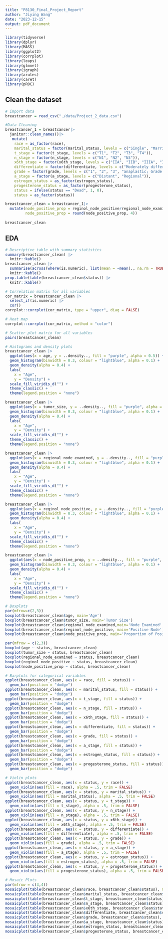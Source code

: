 ```yaml
---
title: "P8130_Final_Project_Report"
author: "Jiying Wang"
date: "2023-12-15"
output: pdf_document
---
```


```r
library(tidyverse)
library(dplyr)
library(MASS)
library(ggplot2)
library(corrplot)
library(leaps)
library(glmnet)
library(igraph)
library(arules)
library(caret)
library(pROC)
```

## Clean the dataset

```r
# import data
breastcancer = read_csv("./data/Project_2_data.csv")

#Data Cleaning
breastcancer_1 = breastcancer|>
  janitor::clean_names()|>
   mutate(
    race = as_factor(race),
    marital_status = factor(marital_status, levels = c("Single", "Married", "Divorced", "Separated", "Widowed")),
    t_stage = factor(t_stage, levels = c("T1", "T2", "T3", "T4")),
    n_stage = factor(n_stage, levels = c("N1", "N2", "N3")),
    x6th_stage = factor(x6th_stage, levels = c("IIA", "IIB", "IIIA", "IIIB", "IIIC")),
    differentiate = factor(differentiate, levels = c("Moderately differentiated", "Poorly differentiated", "Undifferentiated", "Well differentiated")),
    grade = factor(grade, levels = c("1", "2", "3", "anaplastic; Grade IV")),
    a_stage = factor(a_stage, levels = c("Distant", "Regional")),
    estrogen_status = as_factor(estrogen_status),
    progesterone_status = as_factor(progesterone_status),
    status = ifelse(status == "Dead", 1, 0),
    status = as_factor(status))

breastcancer_clean = breastcancer_1|>
  mutate(node_positive_prop = reginol_node_positive/regional_node_examined,
         node_positive_prop = round(node_positive_prop, 4))
  
breastcancer_clean
```

## EDA

```r
# Descriptive table with summary statistics
summary(breastcancer_clean) |>
  knitr::kable()
breastcancer_clean |> 
  summarise(across(where(is.numeric), list(mean = ~mean(., na.rm = TRUE), sd = ~sd(., na.rm = TRUE)))) |>
  knitr::kable()
prop.table(table(breastcancer_clean$status)) |>
  knitr::kable()
```


```r
# Correlation matrix for all variables
cor_matrix = breastcancer_clean |>
  select_if(is.numeric) |>
  cor() 
corrplot::corrplot(cor_matrix, type = "upper", diag = FALSE)

# Heat map
corrplot::corrplot(cor_matrix, method = "color")
```

```r
# Scatter plot matrix for all variables
pairs(breastcancer_clean)
```

```r
# Histograms and density plots
breastcancer_clean |>
  ggplot(aes(x = age, y = ..density.., fill = "purple", alpha = 0.5)) +
  geom_histogram(binwidth = 0.3, colour = "lightblue", alpha = 0.1) +
  geom_density(alpha = 0.4) +
  labs(
    x = "Age",
    y = "Density") +
  scale_fill_viridis_d("") +
  theme_classic() +
  theme(legend.position = "none")

breastcancer_clean |>
  ggplot(aes(x = tumor_size, y = ..density.., fill = "purple", alpha = 0.5)) +
  geom_histogram(binwidth = 0.3, colour = "lightblue", alpha = 0.1) +
  geom_density(alpha = 0.4) +
  labs(
    x = "Age",
    y = "Density") +
  scale_fill_viridis_d("") +
  theme_classic() +
  theme(legend.position = "none")

breastcancer_clean |>
  ggplot(aes(x = regional_node_examined, y = ..density.., fill = "purple", alpha = 0.5)) +
  geom_histogram(binwidth = 0.3, colour = "lightblue", alpha = 0.1) +
  geom_density(alpha = 0.4) +
  labs(
    x = "Age",
    y = "Density") +
  scale_fill_viridis_d("") +
  theme_classic() +
  theme(legend.position = "none")

breastcancer_clean |>
  ggplot(aes(x = reginol_node_positive, y = ..density.., fill = "purple", alpha = 0.5)) +
  geom_histogram(binwidth = 0.3, colour = "lightblue", alpha = 0.1) +
  geom_density(alpha = 0.4) +
  labs(
    x = "Age",
    y = "Density") +
  scale_fill_viridis_d("") +
  theme_classic() +
  theme(legend.position = "none")

breastcancer_clean |>
  ggplot(aes(x = node_positive_prop, y = ..density.., fill = "purple", alpha = 0.5)) +
  geom_histogram(binwidth = 0.3, colour = "lightblue", alpha = 0.1) +
  geom_density(alpha = 0.4) +
  labs(
    x = "Age",
    y = "Density") +
  scale_fill_viridis_d("") +
  theme_classic() +
  theme(legend.position = "none")
```

```r
# Boxplots 
par(mfrow=c(2,3))
boxplot(breastcancer_clean$age, main='Age')
boxplot(breastcancer_clean$tumor_size, main='Tumor Size')
boxplot(breastcancer_clean$regional_node_examined,main='Node Examined' )
boxplot(breastcancer_clean$reginol_node_positive, main='Positive Node')
boxplot(breastcancer_clean$node_positive_prop, main='Proportion of Positive Nodes')
```

```r
par(mfrow = c(2,3))
boxplot(age ~ status, breastcancer_clean)
boxplot(tumor_size ~ status, breastcancer_clean)
boxplot(regional_node_examined ~ status, breastcancer_clean)
boxplot(reginol_node_positive ~ status, breastcancer_clean)
boxplot(node_positive_prop ~ status, breastcancer_clean)
```

```r
# Barplots for categorical variables
ggplot(breastcancer_clean, aes(x = race, fill = status)) + 
  geom_bar(position = "dodge")
ggplot(breastcancer_clean, aes(x = marital_status, fill = status)) + 
  geom_bar(position = "dodge")
ggplot(breastcancer_clean, aes(x = t_stage, fill = status)) + 
  geom_bar(position = "dodge")
ggplot(breastcancer_clean, aes(x = n_stage, fill = status)) + 
  geom_bar(position = "dodge")
ggplot(breastcancer_clean, aes(x = x6th_stage, fill = status)) + 
  geom_bar(position = "dodge")
ggplot(breastcancer_clean, aes(x = differentiate, fill = status)) + 
  geom_bar(position = "dodge")
ggplot(breastcancer_clean, aes(x = grade, fill = status)) + 
  geom_bar(position = "dodge")
ggplot(breastcancer_clean, aes(x = a_stage, fill = status)) + 
  geom_bar(position = "dodge")
ggplot(breastcancer_clean, aes(x = estrogen_status, fill = status)) + 
  geom_bar(position = "dodge")
ggplot(breastcancer_clean, aes(x = progesterone_status, fill = status)) + 
  geom_bar(position = "dodge")
```

```r
# Violin plots
ggplot(breastcancer_clean, aes(x = status, y = race)) + 
  geom_violin(aes(fill = race), alpha = .5, trim = FALSE) 
ggplot(breastcancer_clean, aes(x = status, y = marital_status)) + 
  geom_violin(aes(fill = marital_status), alpha = .5, trim = FALSE)
ggplot(breastcancer_clean, aes(x = status, y = t_stage)) + 
  geom_violin(aes(fill = t_stage), alpha = .5, trim = FALSE) 
ggplot(breastcancer_clean, aes(x = status, y = n_stage)) + 
  geom_violin(aes(fill = n_stage), alpha = .5, trim = FALSE)
ggplot(breastcancer_clean, aes(x = status, y = x6th_stage)) + 
  geom_violin(aes(fill = x6th_stage), alpha = .5, trim = FALSE) 
ggplot(breastcancer_clean, aes(x = status, y = differentiate)) + 
  geom_violin(aes(fill = differentiate), alpha = .5, trim = FALSE) 
ggplot(breastcancer_clean, aes(x = status, y = grade)) + 
  geom_violin(aes(fill = grade), alpha = .5, trim = FALSE) 
ggplot(breastcancer_clean, aes(x = status, y = a_stage)) + 
  geom_violin(aes(fill = a_stage), alpha = .5, trim = FALSE) 
ggplot(breastcancer_clean, aes(x = status, y = estrogen_status)) + 
  geom_violin(aes(fill = estrogen_status), alpha = .5, trim = FALSE) 
ggplot(breastcancer_clean, aes(x = status, y = progesterone_status)) + 
  geom_violin(aes(fill = progesterone_status), alpha = .5, trim = FALSE) 
```

```r
# Mosaic Plots
par(mfrow = c(3,4))
mosaicplot(table(breastcancer_clean$race, breastcancer_clean$status), main="Race vs Status", color = TRUE)
mosaicplot(table(breastcancer_clean$marital_status, breastcancer_clean$status), main="Marital Status vs Status", color = TRUE)
mosaicplot(table(breastcancer_clean$t_stage, breastcancer_clean$status), main="T-stage vs Status", color = TRUE)
mosaicplot(table(breastcancer_clean$n_stage, breastcancer_clean$status), main="N-stage vs Status", color = TRUE)
mosaicplot(table(breastcancer_clean$x6th_stage, breastcancer_clean$status), main="X6th Stage vs Status", color = TRUE)
mosaicplot(table(breastcancer_clean$differentiate, breastcancer_clean$status), main="Differentiate vs Status", color = TRUE)
mosaicplot(table(breastcancer_clean$grade, breastcancer_clean$status), main="Grade vs Status", color = TRUE)
mosaicplot(table(breastcancer_clean$a_stage, breastcancer_clean$status), main="A-stage vs Status", color = TRUE)
mosaicplot(table(breastcancer_clean$estrogen_status, breastcancer_clean$status), main="Estrogen Status vs Status", color = TRUE)
mosaicplot(table(breastcancer_clean$progesterone_status, breastcancer_clean$status), main="Progesterone Status vs Status", color = TRUE)
```

